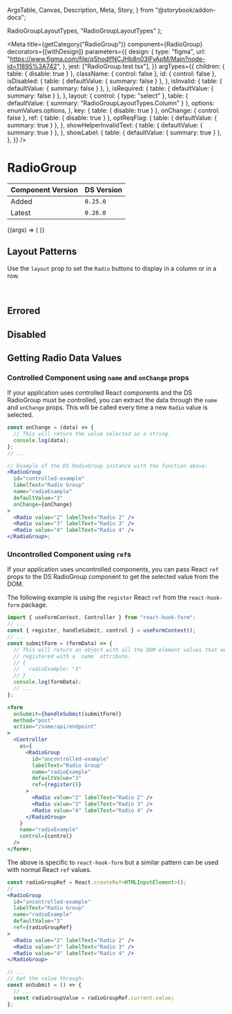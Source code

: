   ArgsTable,
  Canvas,
  Description,
  Meta,
  Story,
} from "@storybook/addon-docs";


  RadioGroupLayoutTypes,
  "RadioGroupLayoutTypes"
);

<Meta
  title={getCategory("RadioGroup")}
  component={RadioGroup}
  decorators={[withDesign]}
  parameters={{
    design: {
      type: "figma",
      url: "https://www.figma.com/file/qShodlfNCJHb8n03IFyApM/Main?node-id=11895%3A742",
    },
    jest: ["RadioGroup.test.tsx"],
  }}
  argTypes={{
    children: { table: { disable: true } },
    className: { control: false },
    id: { control: false },
    isDisabled: {
      table: { defaultValue: { summary: false } },
    },
    isInvalid: {
      table: { defaultValue: { summary: false } },
    },
    isRequired: {
      table: { defaultValue: { summary: false } },
    },
    layout: {
      control: { type: "select" },
      table: { defaultValue: { summary: "RadioGroupLayoutTypes.Column" } },
      options: enumValues.options,
    },
    key: { table: { disable: true } },
    onChange: { control: false },
    ref: { table: { disable: true } },
    optReqFlag: {
      table: { defaultValue: { summary: true } },
    },
    showHelperInvalidText: {
      table: { defaultValue: { summary: true } },
    },
    showLabel: {
      table: { defaultValue: { summary: true } },
    },
  }}
/>

# RadioGroup

| Component Version | DS Version |
| ----------------- | ---------- |
| Added             | `0.25.0`   |
| Latest            | `0.26.0`   |

<Description of={RadioGroup} />

<Canvas withToolbar>
  <Story
    name="RadioGroup"
    args={{
      className: undefined,
      defaultValue: "4",
      helperText: "This is the helper text for the full group.",
      id: "radioGroup-id",
      invalidText: "error!",
      isDisabled: false,
      isInvalid: false,
      isRequired: false,
      labelText: "Standard Radio Group",
      layout: "RadioGroupLayoutTypes.Column",
      name: "radio-story",
      onChange: undefined,
      optReqFlag: true,
      showHelperInvalidText: true,
      showLabel: true,
    }}
  >
    {(args) => (
      <RadioGroup {...args} layout={enumValues.getValue(args.layout)}>
        <Radio value="2" labelText="Radio 2" />
        <Radio value="3" labelText="Radio 3" />
        <Radio value="4" labelText="Radio 4" />
        <Radio value="5" labelText="Radio 5" />
      </RadioGroup>
    )}
  </Story>
</Canvas>

<ArgsTable story="RadioGroup" />

## Layout Patterns

Use the `layout` prop to set the `Radio` buttons to display in a column or in
a row.

<Canvas>
  <DSProvider>
    <RadioGroup
      labelText="Column (default)"
      name="column-example"
      optReqFlag={false}
    >
      <Radio value="2" labelText="Radio 2" />
      <Radio value="3" labelText="Radio 3" />
      <Radio value="4" labelText="Radio 4" />
      <Radio value="5" labelText="Radio 5" />
    </RadioGroup>
    <br />
    <RadioGroup
      labelText="Row"
      name="row-example"
      layout={RadioGroupLayoutTypes.Row}
      optReqFlag={false}
    >
      <Radio value="2" labelText="Radio 2" />
      <Radio value="3" labelText="Radio 3" />
      <Radio value="4" labelText="Radio 4" />
      <Radio value="5" labelText="Radio 5" />
    </RadioGroup>
  </DSProvider>
</Canvas>

## Errored

<Canvas>
  <DSProvider>
    <RadioGroup
      labelText="Errored Radio Group"
      name="errored-example"
      optReqFlag={false}
      invalidText="Error message for the full group."
      isInvalid
    >
      <Radio value="2" labelText="Radio 2" />
      <Radio value="3" labelText="Radio 3" />
      <Radio value="4" labelText="Radio 4" />
      <Radio value="5" labelText="Radio 5" />
    </RadioGroup>
  </DSProvider>
</Canvas>

## Disabled

<Canvas>
  <DSProvider>
    <RadioGroup
      labelText="Disabled Radio Group"
      name="disabled-example"
      optReqFlag={false}
      helperText="The reason for being disabled."
      isDisabled
    >
      <Radio value="2" labelText="Radio 2" />
      <Radio value="3" labelText="Radio 3" />
      <Radio value="4" labelText="Radio 4" />
      <Radio value="5" labelText="Radio 5" />
    </RadioGroup>
  </DSProvider>
</Canvas>

## Getting Radio Data Values

### Controlled Component using `name` and `onChange` props

If your application uses controlled React components and the DS RadioGroup must
be controlled, you can extract the data through the `name` and `onChange` props.
This will be called every time a new `Radio` value is selected.

```jsx
const onChange = (data) => {
  // This will return the value selected as a string.
  console.log(data);
};
// ...

// Example of the DS RadioGroup instance with the function above:
<RadioGroup
  id="controlled-example"
  labelText="Radio Group"
  name="radioExample"
  defaultValue="3"
  onChange={onChange}
>
  <Radio value="2" labelText="Radio 2" />
  <Radio value="3" labelText="Radio 3" />
  <Radio value="4" labelText="Radio 4" />
</RadioGroup>;
```

### Uncontrolled Component using `ref`s

If your application uses uncontrolled components, you can pass React `ref` props
to the DS RadioGroup component to get the selected value from the DOM.

The following example is using the `register` React `ref` from the
`react-hook-form` package.

```jsx
import { useFormContext, Controller } from "react-hook-form";
// ...
const { register, handleSubmit, control } = useFormContext();
// ...
const submitForm = (formData) => {
  // This will return an object with all the DOM element values that were
  // registered with a `name` attribute.
  // {
  //   radioExample: "3"
  // }
  console.log(formData);
  // ...
};

<form
  onSubmit={handleSubmit(submitForm)}
  method="post"
  action="/some/api/endpoint"
>
  <Controller
    as={
      <RadioGroup
        id="uncontrolled-example"
        labelText="Radio Group"
        name="radioExample"
        defaultValue="3"
        ref={register()}
      >
        <Radio value="2" labelText="Radio 2" />
        <Radio value="3" labelText="Radio 3" />
        <Radio value="4" labelText="Radio 4" />
      </RadioGroup>
    }
    name="radioExample"
    control={control}
  />
</form>;
```

The above is specific to `react-hook-form` but a similar pattern can be used
with normal React `ref` values.

```jsx
const radioGroupRef = React.createRef<HTMLInputElement>();
// ...
<RadioGroup
  id="uncontrolled-example"
  labelText="Radio Group"
  name="radioExample"
  defaultValue="3"
  ref={radioGroupRef}
>
  <Radio value="2" labelText="Radio 2" />
  <Radio value="3" labelText="Radio 3" />
  <Radio value="4" labelText="Radio 4" />
</RadioGroup>

// ...
// Get the value through:
const onSubmit = () => {
  // ...
  const radioGroupValue = radioGroupRef.current.value;
};
```
